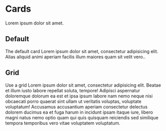 

<Meta of={card}/>

# Cards

Lorem ipsum dolor sit amet.

## Default
The default card Lorem ipsum dolor sit amet, consectetur adipisicing elit. Alias aliquid animi aperiam facilis illum maiores quam sit velit vero..

<Canvas of={card.Default}/>
<Controls of={card.Default}/>

## Grid
Use a grid Lorem ipsum dolor sit amet, consectetur adipisicing elit. Beatae et illum iusto labore repellat soluta, tempore! Adipisci aspernatur doloremque dolorum ea est et ipsa ipsum labore nam nemo neque nisi obcaecati porro quaerat sint ullam ut veritatis voluptas, voluptate voluptatum! Accusamus accusantium aperiam consectetur delectus dolorem ducimus ea et fuga harum in incidunt ipsam itaque iure, libero magni natus nemo optio quam qui quis quisquam reiciendis sed similique tempora temporibus vero vitae voluptatem voluptatum.

<Canvas of={card.CardGrid}/>

